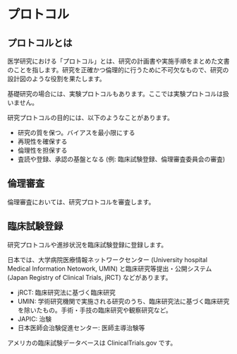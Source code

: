 # プロトコル  {#critical-protocol}

## プロトコルとは

医学研究における「プロトコル」とは、研究の計画書や実施手順をまとめた文書のことを指します。研究を正確かつ倫理的に行うために不可欠なもので、研究の設計図のような役割を果たします。

基礎研究の場合には、実験プロトコルもあります。ここでは実験プロトコルは扱いません。

研究プロトコルの目的には、以下のようなことがあります。

- 研究の質を保つ。バイアスを最小限にする
- 再現性を確保する
- 倫理性を担保する
- 査読や登録、承認の基盤となる (例: 臨床試験登録、倫理審査委員会の審査)

## 倫理審査

倫理審査においては、研究プロトコルを審査します。

## 臨床試験登録

研究プロトコルや進捗状況を臨床試験登録に登録します。

日本では、大学病院医療情報ネットワークセンター (University hospital Medical Information Netowork, UMIN) と臨床研究等提出・公開システム (Japan Registry of Clinical Trials, jRCT) などがあります。


- jRCT: 臨床研究法に基づく臨床研究
- UMIN: 学術研究機関で実施される研究のうち、臨床研究法に基づく臨床研究を除いたもの。手術・手技の臨床研究や観察研究など。
- JAPIC: 治験
- 日本医師会治験促進センター: 医師主導治験等


アメリカの臨床試験データベースは ClinicalTrials.gov です。